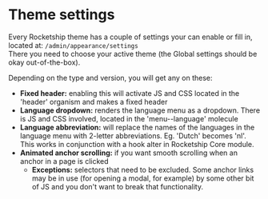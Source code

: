 
# Theme settings

Every Rocketship theme has a couple of settings your can enable or fill in, located at: `/admin/appearance/settings`<br />
There you need to choose your active theme (the Global settings should be okay out-of-the-box).

Depending on the type and version, you will get any on these:

- **Fixed header:** enabling this will activate JS and CSS located in the 'header' organism and makes a fixed header
- **Language dropdown:** renders the language menu as a dropdown. There is JS and CSS involved, located in the 'menu--language' molecule
- **Language abbreviation:** will replace the names of the languages in the language menu with 2-letter abbreviations. Eg. 'Dutch' becomes 'nl'. This works in conjunction with a hook alter in Rocketship Core module.
- **Animated anchor scrolling:** if you want smooth scrolling when an anchor in a page is clicked
  - **Exceptions:** selectors that need to be excluded. Some anchor links may be in use (for opening a modal, for example) by some other bit of JS and you don't want to break that functionality.
